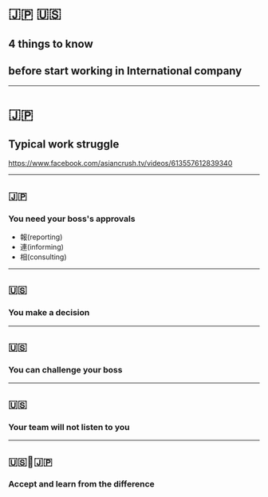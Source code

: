 # 🇯🇵 🇺🇸
## 4 things to know
## before start working in International company

<!-- note
* been working in the both traditional japanese and american company
* noticed a lot of work culture differences
* when I first joined my current American company, I tried to apply everything I was taught in Japanese company. I failed completely. and I had to learn the way people work in very different in a hard way.
* this talk is about what I wish I knew before working in international company and hopefully my experience will be useful

-->

---
# 🇯🇵
## Typical work struggle

https://www.facebook.com/asiancrush.tv/videos/613557612839340
<!-- note
* Before I start talking about international work culture, let me introduce common japanese work culture
* Im sure many of you have experienced this
* for me, this was my everyday life in japanese company
-->

---

## 🇯🇵
### You need your boss's approvals

- 報(reporting)
- 連(informing)
- 相(consulting)

<!-- note
* you have a new idea? great, consult with your boss, vise president, etc and get consensus from everyone. hopefully less
* core rule of japanese businessmen
* you have a new idea? great, consult with your boss, vise president, etc and get consensus from everyone. hopefully less
* it is common to write nippo (= daily reporting note, what you did, have to submit for your boss)
* everyone is aware of whats going on, keep the team intact, always have an consensus
-->

---
## 🇺🇸
### You make a decision

<!-- note
* you are assigned to one paticular area, sometimes it's a big project, sometimes it's one small area of a big project
* you can make any decisions in your domain.
* then you report your progress to your boss
* they still do hou/ren/so.
* hou/ren/so is still intact. but you decide
* more responsibility for your work
* when they don't do
-->

---
## 🇺🇸
### You can challenge your boss

<!-- note
* because you are the owner of the job, it is pretty common to see people disagree with their boss
* in japanese company, you cannot, you have to be very careful and choose words
* you will just been seen as a difficult person
* you have to have your opinion in american company
* your boss actually will like the arguments rather than you try to keep it peaceful
* this will make your life easier when you have a boss
-->

---
## 🇺🇸
### Your team will not listen to you

<!-- note
* your team will not listen to you  just because you are a boss
* it is hard when you are boss
-->

---
## 🇺🇸🤝🇯🇵
### Accept and learn from the difference

<!-- note
* when you work with people from all over the world, there will be differences. different people, diversity
* diversity will bring a new perspective, you cab see the japanese work culture from outside
* let's just be prepared
-->
